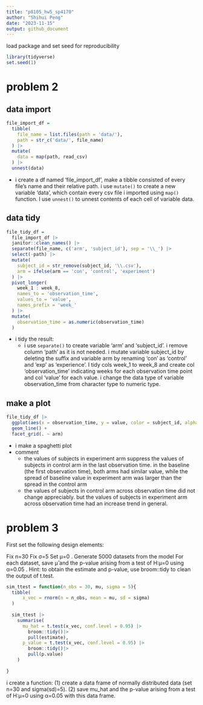 ```yaml
---
title: "p8105_hw5_sp4170"
author: "Shihui Peng"
date: "2023-11-15"
output: github_document
---
```

load package and set seed for reproducibility
```r
library(tidyverse)
set.seed(1)
```


# problem 2

## data import

```r
file_import_df = 
  tibble(
    file_name = list.files(path = 'data/'),
    path = str_c('data/', file_name)
  ) |> 
  mutate(
    data = map(path, read_csv)
  ) |> 
  unnest(data)
```
* i create a df named 'file_import_df', make a tibble consisted of every file's name and their relative path. i use `mutate()` to create a new variable 'data', which contain every csv file i imported using `map()` function. I use `unnest()` to unnest contents of each cell of variable data.

## data tidy

```r
file_tidy_df = 
  file_import_df |> 
  janitor::clean_names() |> 
  separate(file_name, c('arm', 'subject_id'), sep = '\\_') |> 
  select(-path) |> 
  mutate(
    subject_id = str_remove(subject_id, '\\.csv'),
    arm = ifelse(arm == 'con', 'control', 'experiment')
  ) |> 
  pivot_longer(
    week_1 : week_8,
    names_to = 'observation_time',
    values_to = 'value',
    names_prefix = 'week_'
  ) |> 
  mutate(
    observation_time = as.numeric(observation_time)
  )
```
* i tidy the result:
  * i use `separate()` to create variable 'arm' and 'subject_id'. i remove column 'path' as it is not needed. i mutate variable subject_id by deleting the suffix and variable arm by renaming 'con' as 'control' and 'exp' as 'experience'. I tidy cols week_1 to week_8 and create col 'observation_time' indicating weeks for each observation time point and col 'value' for each value. i change the data type of variable observation_time from character type to numeric type.

## make a plot

```r
file_tidy_df |> 
  ggplot(aes(x = observation_time, y = value, color = subject_id, alpha = 0.5)) +
  geom_line() +
  facet_grid(. ~ arm)
```

* i make a spaghetti plot
* comment
  * the values of subjects in experiment arm suppress the values of subjects in control arm in the last observation time. in the baseline (the first observation time), both arms had similar value, while the spread of baseline value in experiment arm was larger than the spread in the control arm
  * the values of subjects in control arm across observation time did not change appreciably. but the values of subjects in experiment arm across observation time had an increase trend in general.


# problem 3

First set the following design elements:

Fix n=30
Fix σ=5
Set μ=0
. Generate 5000 datasets from the model
For each dataset, save μ̂  and the p-value arising from a test of H:μ=0 using α=0.05
. Hint: to obtain the estimate and p-value, use broom::tidy to clean the output of t.test.
```r
sim_ttest = function(n_obs = 30, mu, sigma = 5){
  tibble(
      x_vec = rnorm(n = n_obs, mean = mu, sd = sigma)
  )
  
  sim_ttest |> 
    summarise(
      mu_hat = t.test(x_vec, conf.level = 0.95) |> 
        broom::tidy()|> 
        pull(estimate),
      p_value = t.test(x_vec, conf.level = 0.95) |> 
        broom::tidy()|> 
        pull(p.value)
    ) 
  
}
```
i create a function: (1) create a data frame of normally distributed data (set n=30 and sigma(sd)=5). (2) save mu_hat and the p-value arising from a test of H:μ=0 using α=0.05 with this data frame.




